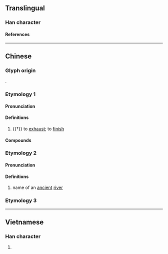 {{character info/new}}
==Translingual==

===Han character===
{{Han char|rn=85|rad=水|as=12|sn=15|four=30131|canj=EOGF|ids=⿰氵焦}}

====References====
{{Han ref|kx=0648.320|dkj=18223|dj=1058.170|hdz=31744.010|uh=6F50}}

----

==Chinese==
{{zh-forms}}

===Glyph origin===
{{Han etym}}
{{Han compound|水|焦|ls=psc|c1=s|c2=p|t1=water}}.

===Etymology 1===

====Pronunciation====
{{zh-pron
|m=jiào
|c=ziu3
|mc=y
|oc=y
|ma=
|cat=a
}}

====Definitions====
{{zh-hanzi}}

# {{†}} {{lb|zh|of water}} to [[exhaust]]; to [[finish]]

====Compounds====
{{zh-der|潐潐}}

===Etymology 2===

====Pronunciation====
{{zh-pron
|m=qiáo
|c=ciu4
|ma=
|cat=pn
}}

====Definitions====
{{zh-hanzi}}

# {{zh-div|水}} name of an [[ancient]] [[river]]

===Etymology 3===
{{zh-see|𤃭|v}}

----

==Vietnamese==

===Han character===
{{vi-readings|rs=水12|reading=tèo}}

# {{defn|lang=vi|sort=水12}}
